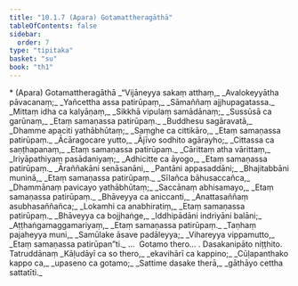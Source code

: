 ```yaml
---
title: "10.1.7 (Apara) Gotamattheragāthā"
tableOfContents: false
sidebar:
  order: 7
type: "tipitaka"
basket: "su"
book: "th1"
---
```



<DynamicBreadcrumb />

<Paragraph type="center" book="th1">
* (Apara) Gotamattheragāthā
</Paragraph>

<Division number="587" book="th1">

<Paragraph number="896" type="verses" book="th1">
_“Vijāneyya sakaṃ atthaṃ,_  
_Avalokeyyātha pāvacanaṃ;_  
_Yañcettha assa patirūpaṃ,_  
_Sāmaññaṃ ajjhupagatassa._  

</Paragraph>

</Division>
<Division number="588" book="th1">

<Paragraph number="897" type="verses" book="th1">
_Mittaṃ idha ca kalyāṇaṃ,_  
_Sikkhā vipulaṃ samādānaṃ;_  
_Sussūsā ca garūnaṃ,_  
_Etaṃ samaṇassa patirūpaṃ._  

</Paragraph>

</Division>
<Division number="589" book="th1">

<Paragraph number="898" type="verses" book="th1">
_Buddhesu sagāravatā,_  
_Dhamme apaciti yathābhūtaṃ;_  
_Saṃghe ca cittikāro,_  
_Etaṃ samaṇassa patirūpaṃ._  

</Paragraph>

</Division>
<Division number="590" book="th1">

<Paragraph number="899" type="verses" book="th1">
_Ācāragocare yutto,_  
_Ājīvo sodhito agārayho;_  
_Cittassa ca saṇṭhapanaṃ,_  
_Etaṃ samaṇassa patirūpaṃ._  

</Paragraph>

</Division>
<Division number="591" book="th1">

<Paragraph number="900" type="verses" book="th1">
_Cārittaṃ atha vārittaṃ,_  
_Iriyāpathiyaṃ pasādaniyaṃ;_  
_Adhicitte ca āyogo,_  
_Etaṃ samaṇassa patirūpaṃ._  

</Paragraph>

</Division>
<Division number="592" book="th1">

<Paragraph number="901" type="verses" book="th1">
_Āraññakāni senāsanāni,_  
_Pantāni appasaddāni;_  
_Bhajitabbāni muninā,_  
_Etaṃ samaṇassa patirūpaṃ._  

</Paragraph>

</Division>
<Division number="593" book="th1">

<Paragraph number="902" type="verses" book="th1">
_Sīlañca bāhusaccañca,_  
_Dhammānaṃ pavicayo yathābhūtaṃ;_  
_Saccānaṃ abhisamayo,_  
_Etaṃ samaṇassa patirūpaṃ._  

</Paragraph>

</Division>
<Division number="594" book="th1">

<Paragraph number="903" type="verses" book="th1">
_Bhāveyya ca aniccanti,_  
_Anattasaññaṃ asubhasaññañca;_  
_Lokamhi ca anabhiratiṃ,_  
_Etaṃ samaṇassa patirūpaṃ._  

</Paragraph>

</Division>
<Division number="595" book="th1">

<Paragraph number="904" type="verses" book="th1">
_Bhāveyya ca bojjhaṅge,_  
_Iddhipādāni indriyāni balāni;_  
_Aṭṭhaṅgamaggamariyaṃ,_  
_Etaṃ samaṇassa patirūpaṃ._  

</Paragraph>

</Division>
<Division number="596" book="th1">

<Paragraph number="905" type="verses" book="th1">
_Taṇhaṃ pajaheyya muni,_  
_Samūlake āsave padāleyya;_  
_Vihareyya vippamutto,_  
_Etaṃ samaṇassa patirūpan”ti._  


</Paragraph>
</Division>

<Paragraph number="906" type="center" book="th1">
…  Gotamo thero… .



</Paragraph>

<Paragraph number="907" type="center" book="th1">
Dasakanipāto niṭṭhito.



</Paragraph>

<Paragraph number="908" type="center" book="th1">
Tatruddānaṃ


</Paragraph>

<Paragraph number="909" type="verses" book="th1">
_Kāḷudāyī ca so thero,_  
_ekavihārī ca kappino;_  
_Cūḷapanthako kappo ca,_  
_upaseno ca gotamo;_  
_Sattime dasake therā,_  
_gāthāyo cettha sattatīti._
</Paragraph>